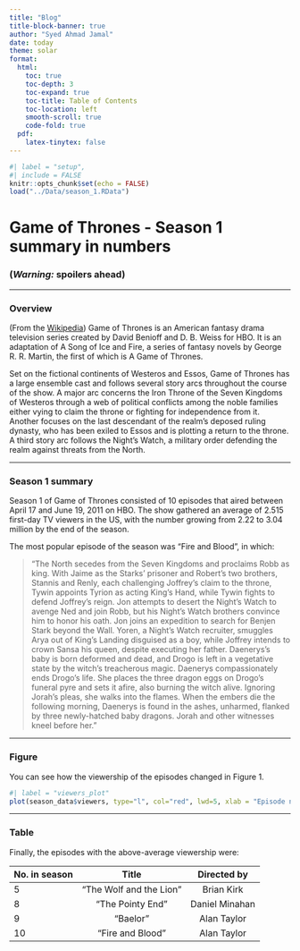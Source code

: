 ```yaml
---
title: "Blog"
title-block-banner: true
author: "Syed Ahmad Jamal"
date: today
theme: solar
format: 
  html:
    toc: true
    toc-depth: 3
    toc-expand: true
    toc-title: Table of Contents
    toc-location: left
    smooth-scroll: true
    code-fold: true
  pdf:
    latex-tinytex: false
---
```


```r
#| label = "setup",
#| include = FALSE
knitr::opts_chunk$set(echo = FALSE)
load("../Data/season_1.RData")
```

# Game of Thrones - Season 1 summary in numbers

### **(*Warning:* spoilers ahead)**


::: {.panel-tabset}
------------------------------------------------------------------------


### Overview

(From the [Wikipedia](https://en.wikipedia.org/wiki/Game_of_Thrones#Premise)) Game of Thrones is an American fantasy drama television series created by David Benioff and D. B. Weiss for HBO. It is an adaptation of A Song of Ice and Fire, a series of fantasy novels by George R. R. Martin, the first of which is A Game of Thrones.

Set on the fictional continents of Westeros and Essos, Game of Thrones has a large ensemble cast and follows several story arcs throughout the course of the show. A major arc concerns the Iron Throne of the Seven Kingdoms of Westeros through a web of political conflicts among the noble families either vying to claim the throne or fighting for independence from it. Another focuses on the last descendant of the realm's deposed ruling dynasty, who has been exiled to Essos and is plotting a return to the throne. A third story arc follows the Night's Watch, a military order defending the realm against threats from the North.

------------------------------------------------------------------------

### Season 1 summary

Season 1 of Game of Thrones consisted of 10 episodes that aired between April 17 and June 19, 2011 on HBO. The show gathered an average of 2.515 first-day TV viewers in the US, with the number growing from 2.22 to 3.04 million by the end of the season.

The most popular episode of the season was "Fire and Blood", in which:

> "The North secedes from the Seven Kingdoms and proclaims Robb as king. With Jaime as the Starks' prisoner and Robert's two brothers, Stannis and Renly, each challenging Joffrey's claim to the throne, Tywin appoints Tyrion as acting King's Hand, while Tywin fights to defend Joffrey's reign. Jon attempts to desert the Night's Watch to avenge Ned and join Robb, but his Night's Watch brothers convince him to honor his oath. Jon joins an expedition to search for Benjen Stark beyond the Wall. Yoren, a Night's Watch recruiter, smuggles Arya out of King's Landing disguised as a boy, while Joffrey intends to crown Sansa his queen, despite executing her father. Daenerys's baby is born deformed and dead, and Drogo is left in a vegetative state by the witch's treacherous magic. Daenerys compassionately ends Drogo's life. She places the three dragon eggs on Drogo's funeral pyre and sets it afire, also burning the witch alive. Ignoring Jorah's pleas, she walks into the flames. When the embers die the following morning, Daenerys is found in the ashes, unharmed, flanked by three newly-hatched baby dragons. Jorah and other witnesses kneel before her."

------------------------------------------------------------------------
:::

### Figure

You can see how the viewership of the episodes changed in Figure 1.

```r
#| label = "viewers_plot"
plot(season_data$viewers, type="l", col="red", lwd=5, xlab = "Episode number", ylab = "1st day TV viewers in the US (millions)")
```

------------------------------------------------------------------------

### Table

Finally, the episodes with the above-average viewership were:

| No. in season |          Title          |  Directed by   |
|:--------------|:-----------------------:|:--------------:|
| 5             | "The Wolf and the Lion" |   Brian Kirk   |
| 8             |    "The Pointy End"     | Daniel Minahan |
| 9             |        "Baelor"         |  Alan Taylor   |
| 10            |    "Fire and Blood"     |  Alan Taylor   |
